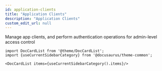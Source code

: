 ```yaml
---
id: application-clients
title: "Application Clients"
description: "Application Clients"
custom_edit_url: null
---
```




Manage app clients, and perform authentication operations for admin-level access control



```mdx-code-block
import DocCardList from '@theme/DocCardList';
import {useCurrentSidebarCategory} from '@docusaurus/theme-common';

<DocCardList items={useCurrentSidebarCategory().items}/>
```
      